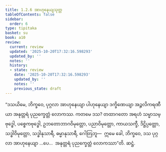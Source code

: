 ```yaml
---
title: 1.2.6 အာဟုနေယျသုတ္တ
tableOfContents: false
sidebar:
  order: 6
type: tipitaka
basket: su
book: a10
review:
  current: review
  updated: '2025-10-20T17:32:16.598293'
  updated_by: ''
  notes: ''
  history:
  - state: review
    date: '2025-10-20T17:32:16.598293'
    updated_by: ''
    notes: ''
    previous_state: draft
---
```



<DynamicBreadcrumb />


<ReviewStatus review={frontmatter.review} showDetails={true} />

<HypothesisAnnotation frontmatter={frontmatter} />

<Division number="16" book="a10" e="ch" v="17" p="274">

<Paragraph number="90" book="a10">
“ဒသယိမေ, ဘိက္ခဝေ, ပုဂ္ဂလာ အာဟုနေယျာ ပါဟုနေယျာ ဒက္ခိဏေယျာ အဉ္ဇလိကရဏီယာ အနုတ္တရံ ပုညက္ခေတ္တံ လောကဿ. ကတမေ ဒသ? တထာဂတော အရဟံ သမ္မာသမ္ဗုဒ္ဓေါ, ပစ္စေကဗုဒ္ဓေါ, ဥဘတောဘာဂဝိမုတ္တော, ပညာဝိမုတ္တော, ကာယသက္ခီ, ဒိဋ္ဌိပ္ပတ္တော, သဒ္ဓါဝိမုတ္တော, သဒ္ဓါနုသာရီ, ဓမ္မာနုသာရီ, ဂေါတြဘူ—  ဣမေ ခေါ, ဘိက္ခဝေ, ဒသ ပုဂ္ဂလာ အာဟုနေယျာ …ပေ…  အနုတ္တရံ ပုညက္ခေတ္တံ လောကဿာ”တိ.

</Paragraph>
</Division>

<Paragraph number="91" type="center" book="a10">
ဆဋ္ဌံ.
</Paragraph>